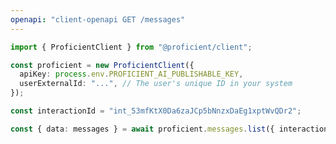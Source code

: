 ```yaml
---
openapi: "client-openapi GET /messages"
---
```


<RequestExample>

```ts JavaScript SDK
import { ProficientClient } from "@proficient/client";

const proficient = new ProficientClient({
  apiKey: process.env.PROFICIENT_AI_PUBLISHABLE_KEY,
  userExternalId: "...", // The user's unique ID in your system
});

const interactionId = "int_53mfKtX0Da6zaJCp5bNnzxDaEg1xptWvQDr2";

const { data: messages } = await proficient.messages.list({ interactionId });
```

</RequestExample>
